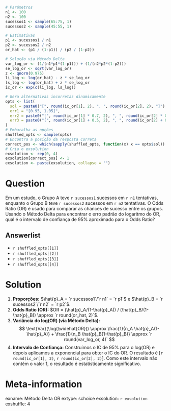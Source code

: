 

```r
# Parâmetros
n1 <- 100
n2 <- 100
sucessos1 <- sample(65:75, 1)
sucessos2 <- sample(45:55, 1)

# Estimativas
p1 <- sucessos1 / n1
p2 <- sucessos2 / n2
or_hat <- (p1 / (1-p1)) / (p2 / (1-p2))

# Solução via Método Delta
var_log_or <- (1/(n1*p1*(1-p1))) + (1/(n2*p2*(1-p2)))
se_log_or <- sqrt(var_log_or)
z <- qnorm(0.975)
li_log <- log(or_hat) - z * se_log_or
ls_log <- log(or_hat) + z * se_log_or
ic_or <- exp(c(li_log, ls_log))

# Gera alternativas incorretas dinamicamente
opts <- list(
  sol = paste0("[", round(ic_or[1], 2), ", ", round(ic_or[2], 2), "]"),
  err1 = "[0.95, 1.05]",
  err2 = paste0("[", round(ic_or[1] * 0.7, 2), ", ", round(ic_or[2] * 0.7, 2), "]"),
  err3 = paste0("[", round(ic_or[1] + 0.5, 2), ", ", round(ic_or[2] + 0.5, 2), "]")
)
# Embaralha as opções
shuffled_opts <- sample(opts)
# Encontra a posição da resposta correta
correct_pos <- which(sapply(shuffled_opts, function(x) x == opts$sol))
# Cria o exsolution
exsolution <- rep(0, 4)
exsolution[correct_pos] <- 1
exsolution <- paste(exsolution, collapse = "")
```

Question
========
Em um estudo, o Grupo A teve `r sucessos1` sucessos em `r n1` tentativas, enquanto o Grupo B teve `r sucessos2` sucessos em `r n2` tentativas. O Odds Ratio (OR) é usado para comparar as chances de sucesso entre os grupos. Usando o Método Delta para encontrar o erro padrão do logaritmo do OR, qual é o intervalo de confiança de 95\% aproximado para o Odds Ratio?

Answerlist
----------
* `r shuffled_opts[[1]]`
* `r shuffled_opts[[2]]`
* `r shuffled_opts[[3]]`
* `r shuffled_opts[[4]]`

Solution
========
1.  **Proporções:** $\hat{p}_A = `r sucessos1`/`r n1` = `r p1`$ e $\hat{p}_B = `r sucessos2`/`r n2` = `r p2`$.
2.  **Odds Ratio (OR):** $OR = (\hat{p}_A/(1-\hat{p}_A)) / (\hat{p}_B/(1-\hat{p}_B)) \approx `r round(or_hat, 2)`$.
3.  **Variância do log(OR) (via Método Delta):**
    $$ \text{Var}(\log(\widehat{OR})) \approx \frac{1}{n_A \hat{p}_A(1-\hat{p}_A)} + \frac{1}{n_B \hat{p}_B(1-\hat{p}_B)} \approx `r round(var_log_or, 4)` $$
4.  **Intervalo de Confiança:** Construímos o IC de 95\% para o log(OR) e depois aplicamos a exponencial para obter o IC do OR. O resultado é [`r round(ic_or[1], 2)`, `r round(ic_or[2], 2)`]. Como este intervalo não contém o valor 1, o resultado é estatisticamente significativo.

Meta-information
================
exname: Método Delta OR
extype: schoice
exsolution: `r exsolution`
exshuffle: 4